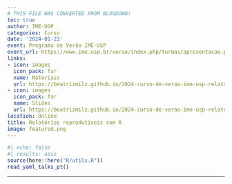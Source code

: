 ```yaml
---
# THIS FILE WAS CONVERTED FROM BLOGDOWN!
toc: true
author: IME-USP
categories: Curso
date: '2024-01-23'
event: Programa de Verão IME-USP
event_url: https://www.ime.usp.br/verao/index.php/turmas/apresentacao.php
links:
- icon: images
  icon_pack: far
  name: Materiais
  url: https://beatrizmilz.github.io/2024-curso-de-verao-ime-usp-relatorios/
- icon: images
  icon_pack: far
  name: Slides
  url: https://beatrizmilz.github.io/2024-curso-de-verao-ime-usp-relatorios/slides.html
location: Online
title: Relatórios reprodutíveis com R
image: featured.png
---
```


```r
#| echo: false
#| results: asis
source(here::here("R/utils.R"))
read_yaml_talks_pt()
```

------------------------------------------------------------------------
